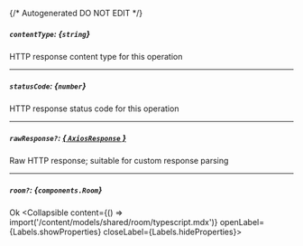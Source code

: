 {/* Autogenerated DO NOT EDIT  */}

##### `contentType`: *{`string`}*
HTTP response content type for this operation

---
##### `statusCode`: *{`number`}*
HTTP response status code for this operation

---
##### `rawResponse?`: [*{ `AxiosResponse` }*](https://axios-http.com/docs/res_schema)
Raw HTTP response; suitable for custom response parsing

---
##### `room?`: *{`components.Room`}*
Ok
<Collapsible content={() => import('/content/models/shared/room/typescript.mdx')} openLabel={Labels.showProperties} closeLabel={Labels.hideProperties}>
</Collapsible>


